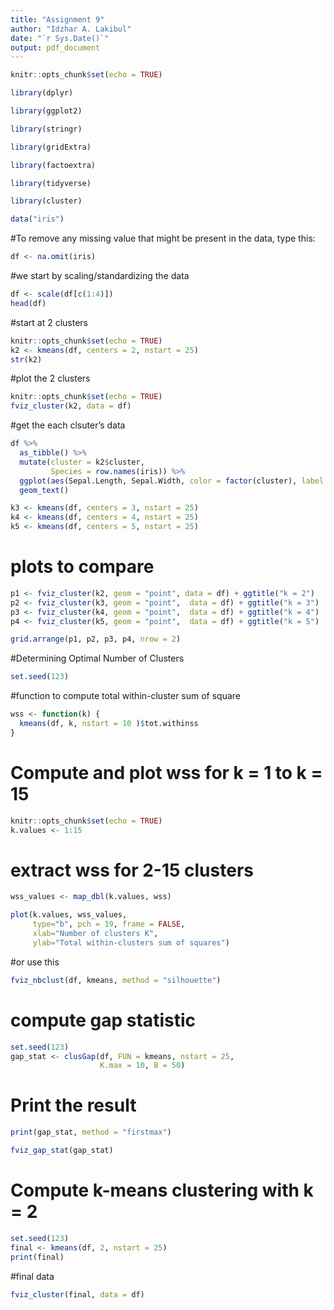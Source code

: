 ---
title: "Assignment 9"
author: "Idzhar A. Lakibul"
date: "`r Sys.Date()`"
output: pdf_document
---

```{r setup, include=FALSE}
knitr::opts_chunk$set(echo = TRUE)
```

```{r, message=FALSE}
library(dplyr)      
```

```{r, message=FALSE}
library(ggplot2)
```

```{r, message=FALSE}
library(stringr)
```

```{r, message=FALSE}
library(gridExtra)
```

```{r, message=FALSE}
library(factoextra)
```

```{r, message=FALSE}
library(tidyverse)
```

```{r, message=FALSE}
library(cluster)
```

```{r, message=FALSE}
data("iris")
```

#To remove any missing value that might be present in the data, type this:

```{r, message=FALSE}
df <- na.omit(iris)
```

#we start by scaling/standardizing the data

```{r, message=FALSE}
df <- scale(df[c(1:4)])
head(df)
```

#start at 2 clusters

```{r, message=FALSE}
knitr::opts_chunk$set(echo = TRUE)
k2 <- kmeans(df, centers = 2, nstart = 25)
str(k2)
```

#plot the 2 clusters

```{r, message=FALSE}
knitr::opts_chunk$set(echo = TRUE)
fviz_cluster(k2, data = df)
```

#get the each clsuter's data

```{r, messsage=FALSE}
df %>%
  as_tibble() %>%
  mutate(cluster = k2$cluster,
         Species = row.names(iris)) %>%
  ggplot(aes(Sepal.Length, Sepal.Width, color = factor(cluster), label = Species)) +
  geom_text()

k3 <- kmeans(df, centers = 3, nstart = 25)
k4 <- kmeans(df, centers = 4, nstart = 25)
k5 <- kmeans(df, centers = 5, nstart = 25)

```

# plots to compare

```{r, message=FALSE}
p1 <- fviz_cluster(k2, geom = "point", data = df) + ggtitle("k = 2")
p2 <- fviz_cluster(k3, geom = "point",  data = df) + ggtitle("k = 3")
p3 <- fviz_cluster(k4, geom = "point",  data = df) + ggtitle("k = 4")
p4 <- fviz_cluster(k5, geom = "point",  data = df) + ggtitle("k = 5")

grid.arrange(p1, p2, p3, p4, nrow = 2)

```

#Determining Optimal Number of Clusters

```{r, messsage=FALSE}
set.seed(123)

```

#function to compute total within-cluster sum of square

```{r, message=FALSE}
wss <- function(k) {
  kmeans(df, k, nstart = 10 )$tot.withinss
}

```

# Compute and plot wss for k = 1 to k = 15

```{r, message=FALSE}
knitr::opts_chunk$set(echo = TRUE)
k.values <- 1:15

```

# extract wss for 2-15 clusters

```{r, message=FALSE}
wss_values <- map_dbl(k.values, wss)

plot(k.values, wss_values,
     type="b", pch = 19, frame = FALSE, 
     xlab="Number of clusters K",
     ylab="Total within-clusters sum of squares")

```

#or use this

```{r, message=FALSE}
fviz_nbclust(df, kmeans, method = "silhouette")

```

# compute gap statistic

```{r, message=FALSE}
set.seed(123)
gap_stat <- clusGap(df, FUN = kmeans, nstart = 25,
                    K.max = 10, B = 50)

```

# Print the result

```{r, message=FALSE}
print(gap_stat, method = "firstmax")

fviz_gap_stat(gap_stat)

```

# Compute k-means clustering with k = 2

```{r, message=FALSE}
set.seed(123)
final <- kmeans(df, 2, nstart = 25)
print(final)

```

#final data

```{r, message=FALSE}
fviz_cluster(final, data = df)
```
